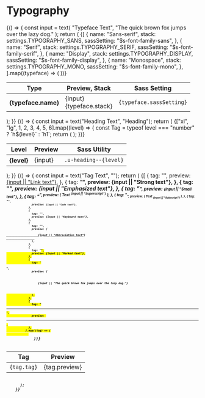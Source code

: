 
<Meta title="Styles/Typography" />

# Typography

<Canvas>
  <Story name="Typefaces">
    {() => {
      const input = text(
        "Typeface Text",
        "The quick brown fox jumps over the lazy dog."
      );
      return (
        <Table size="lg-vertical">
          <thead>
            <tr>
              <th>Type</th>
              <th>Preview, Stack</th>
              <th>Sass Setting</th>
            </tr>
          </thead>
          <tbody>
            {[
              {
                name: "Sans-serif",
                stack: settings.TYPOGRAPHY_SANS,
                sassSetting: "$s-font-family-sans",
              },
              {
                name: "Serif",
                stack: settings.TYPOGRAPHY_SERIF,
                sassSetting: "$s-font-family-serif",
              },
              {
                name: "Display",
                stack: settings.TYPOGRAPHY_DISPLAY,
                sassSetting: "$s-font-family-display",
              },
              {
                name: "Monospace",
                stack: settings.TYPOGRAPHY_MONO,
                sassSetting: "$s-font-family-mono",
              },
            ].map((typeface) => (
              <tr key={typeface.stack}>
                <th>{typeface.name}</th>
                <td>
                  <span
                    style={{ fontFamily: typeface.stack, fontSize: "1.44em" }}
                  >
                    {input}
                  </span>
                  <br />
                  <span className="u-color--dimmed">{typeface.stack}</span>
                </td>
                <td>
                  <code className="u-select--all">{typeface.sassSetting}</code>
                </td>
              </tr>
            ))}
          </tbody>
        </Table>
      );
    }}
  </Story>
</Canvas>

<Canvas>
  <Story name="Headings">
    {() => {
      const input = text("Heading Text", "Heading");
      return (
        <Table>
          <thead>
            <tr>
              <th>Level</th>
              <th>Preview</th>
              <th>Sass Utility</th>
            </tr>
          </thead>
          <tbody>
            {["xl", "lg", 1, 2, 3, 4, 5, 6].map((level) => {
              const Tag = typeof level === "number" ? `h${level}` : `h1`;
              return (
                <tr key={level}>
                  <th>{level}</th>
                  <td>
                    <Tag className={`u-heading--${level} u-vr--bottom-0-@xs`}>
                      {input}
                    </Tag>
                  </td>
                  <td>
                    <code className="u-select--all">.u-heading--{level}</code>
                  </td>
                </tr>
              );
            })}
          </tbody>
        </Table>
      );
    }}
  </Story>
</Canvas>

<Canvas>
  <Story name="Formatting">
    {() => {
      const input = text("Tag Text", "");
      return (
        <Table>
          <thead>
            <tr>
              <th>Tag</th>
              <th>Preview</th>
            </tr>
          </thead>
          <tbody>
            {[
              {
                tag: "<a>",
                preview: <a href="!#">{input || "Link text"}</a>,
              },
              {
                tag: "<strong>",
                preview: <strong>{input || "Strong text"}</strong>,
              },
              {
                tag: "<em>",
                preview: <em>{input || "Emphasized text"}</em>,
              },
              {
                tag: "<small>",
                preview: <small>{input || "Small text"}</small>,
              },
              {
                tag: "<sup>",
                preview: (
                  <span>
                    Text <sup>{input || "Superscript"}</sup>
                  </span>
                ),
              },
              {
                tag: "<sub>",
                preview: (
                  <span>
                    Text <sub>{input || "Subscript"}</sub>
                  </span>
                ),
              },
              {
                tag: "<code>",
                preview: <code>{input || "Code text"}</code>,
              },
              {
                tag: "<kbd>",
                preview: <kbd>{input || "Keyboard text"}</kbd>,
              },
              {
                tag: "<abbr>",
                preview: (
                  <abbr title="Abbreviation">
                    {input || "Abbreviation text"}
                  </abbr>
                ),
              },
              {
                tag: "<mark>",
                preview: <mark>{input || "Marked text"}</mark>,
              },
              {
                tag: "<p>",
                preview: (
                  <p className="u-vr--bottom-0-@xs">
                    {input || "The quick brown fox jumps over the lazy dog."}
                  </p>
                ),
              },
              {
                tag: "<hr>",
                preview: <hr style={{ marginTop: "0", marginBottom: "0" }} />,
              },
            ].map((tag) => (
              <tr key={tag.tag}>
                <td>
                  <code className="u-select--all">{tag.tag}</code>
                </td>
                <td>{tag.preview}</td>
              </tr>
            ))}
          </tbody>
        </Table>
      );
    }}
  </Story>
</Canvas>
